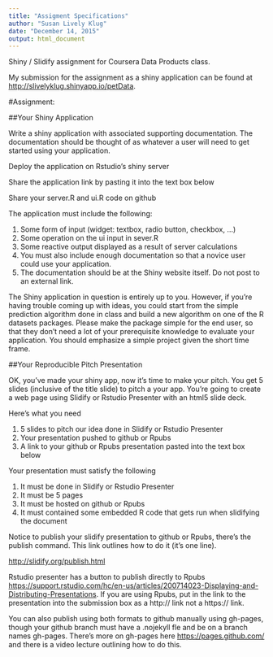 ```yaml
---
title: "Assigment Specifications"
author: "Susan Lively Klug"
date: "December 14, 2015"
output: html_document
---
```


Shiny / Slidify assignment for Coursera Data Products class.

My submission for the assignment as a shiny application can be found at <http://slivelyklug.shinyapp.io/petData>.

#Assignment:

##Your Shiny Application

Write a shiny application with associated supporting documentation. The documentation should be thought of as whatever a user will need to get started using your application.

Deploy the application on Rstudio's shiny server

Share the application link by pasting it into the text box below

Share your server.R and ui.R code on github

The application must include the following:

1. Some form of input (widget: textbox, radio button, checkbox, ...)
2. Some operation on the ui input in sever.R
3. Some reactive output displayed as a result of server calculations
4. You must also include enough documentation so that a novice user could use your application.
5. The documentation should be at the Shiny website itself. Do not post to an external link.

The Shiny application in question is entirely up to you. However, if you're having trouble coming up with ideas, you could start from the simple prediction algorithm done in class and build a new algorithm on one of the R datasets packages. Please make the package simple for the end user, so that they don't need a lot of your prerequisite knowledge to evaluate your application. You should emphasize a simple project given the short time frame.  

##Your Reproducible Pitch Presentation

OK, you've made your shiny app, now it's time to make your pitch. You get 5 slides (inclusive of the title slide)  to pitch a your app. You're going to create a web page using Slidify or Rstudio Presenter with an html5 slide deck.

Here's what you need

1. 5 slides to pitch our idea done in Slidify or Rstudio Presenter
2. Your presentation pushed to github or Rpubs
3. A link to your github or Rpubs presentation pasted into the text box below

Your presentation must satisfy the following

1. It must be done in Slidify or Rstudio Presenter
2. It must be 5 pages
3. It must be hosted on github or Rpubs
4. It must contained some embedded R code that gets run when slidifying the document

Notice to publish your slidify presentation to github or Rpubs, there's the publish command. This link outlines how to do it (it's one line). 

<http://slidify.org/publish.html>


Rstudio presenter has a button to publish directly to Rpubs <https://support.rstudio.com/hc/en-us/articles/200714023-Displaying-and-Distributing-Presentations>. If you are using Rpubs, put in the link to the presentation into the submission box as a http:// link not a https:// link.


You can also publish using both formats to github manually using gh-pages, though your github branch must have a .nojekyll fle and be on a branch names gh-pages. There's more on gh-pages here <https://pages.github.com/>  and there is a video lecture outlining how to do this.
